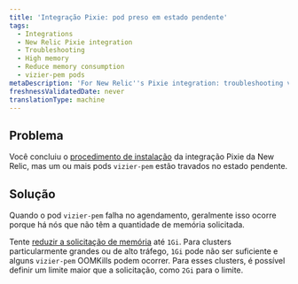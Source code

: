 ```yaml
---
title: 'Integração Pixie: pod preso em estado pendente'
tags:
  - Integrations
  - New Relic Pixie integration
  - Troubleshooting
  - High memory
  - Reduce memory consumption
  - vizier-pem pods
metaDescription: 'For New Relic''s Pixie integration: troubleshooting vizier-pem pods stuck in pending state.'
freshnessValidatedDate: never
translationType: machine
---
```


## Problema

Você concluiu o [procedimento de instalação](/docs/kubernetes-pixie/auto-telemetry-pixie/install-auto-telemetry-pixie) da integração Pixie da New Relic, mas um ou mais pods `vizier-pem` estão travados no estado pendente.

## Solução

Quando o pod `vizier-pem` falha no agendamento, geralmente isso ocorre porque há nós que não têm a quantidade de memória solicitada.

Tente [reduzir a solicitação de memória](/docs/kubernetes-pixie/auto-telemetry-pixie/advanced-configuration/manage-pixie-memory#set-memory-request) até `1Gi`. Para clusters particularmente grandes ou de alto tráfego, `1Gi` pode não ser suficiente e alguns `vizier-pem` OOMKills podem ocorrer. Para esses clusters, é possível definir um limite maior que a solicitação, como `2Gi` para o limite.
